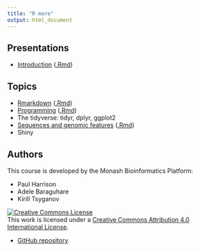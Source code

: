 ```yaml
---
title: "R more"
output: html_document
---
```


## Presentations

* [Introduction](slides/introduction.html) ([.Rmd](slides/introduction.Rmd))

## Topics

* [Rmarkdown](topics/Rmarkdown.html) ([.Rmd](toplics/Rmarkdown.Rmd))
* [Programming](topics/programming.html) ([.Rmd](topics/programming.Rmd))
* The tidyverse: tidyr, dplyr, ggplot2
* [Sequences and genomic features](topics/sequences_and_features.html) ([.Rmd](topics/sequences_and_features.Rmd))
* Shiny

## Authors

This course is developed by the Monash Bioinformatics Platform:

* Paul Harrison
* Adele Baraguhare
* Kirill Tsyganov

<a rel="license" href="http://creativecommons.org/licenses/by/4.0/"><img alt="Creative Commons License" style="border-width:0" src="https://i.creativecommons.org/l/by/4.0/88x31.png" /></a><br />This work is licensed under a <a rel="license" href="http://creativecommons.org/licenses/by/4.0/">Creative Commons Attribution 4.0 International License</a>.

* [GitHub repository](https://github.com/MonashBioinformaticsPlatform/r-more)


